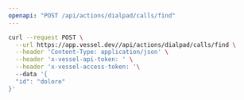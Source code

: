 ```yaml
---
openapi: "POST /api/actions/dialpad/calls/find"
---
```


<RequestExample>

```bash Request
curl --request POST \
  --url https://app.vessel.dev//api/actions/dialpad/calls/find \
  --header 'Content-Type: application/json' \
  --header 'x-vessel-api-token: ' \
  --header 'x-vessel-access-token: '\ 
  --data '{
  "id": "dolore"
}'
```

</RequestExample>


      